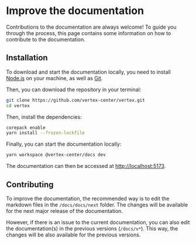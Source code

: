 # Improve the documentation

Contributions to the documentation are always welcome!
To guide you through the process, this page contains some information on how to contribute to the documentation.

## Installation

To download and start the documentation locally, you need to install [Node.js](https://nodejs.org/) on your machine, as well as [Git](https://git-scm.com/).

Then, you can download the repository in your terminal:

```bash
git clone https://github.com/vertex-center/vertex.git
cd vertex
```

Then, install the dependencies:

```bash
corepack enable
yarn install --frozen-lockfile
```

Finally, you can start the documentation locally:

```bash
yarn workspace @vertex-center/docs dev
```

The documentation can then be accessed at [http://localhost:5173](http://localhost:5173).

## Contributing

To improve the documentation, the recommended way is to edit the markdown files in the `/docs/docs/next` folder. The changes will be available for the next major release of the documentation.

However, if there is an issue to the current documentation, you can also edit the documentation(s) in the previous versions (`/docs/v*`). This way, the changes will be also available for the previous versions.
